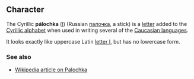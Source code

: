 == Character ==
The Cyrillic '''pálochka''' ([[Ӏ]]) (Russian [[палочка]], a stick) is a [[letter]] added to the [[Cyrillic alphabet]] when used in writing several of the [[Caucasian languages]].

It looks exactly like uppercase Latin [[I|letter I]], but has no lowercase form.

===See also===
*[[w:Palochka|Wikipedia article on Palochka]]